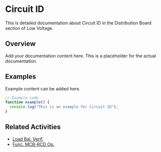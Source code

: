 # Circuit ID

This is detailed documentation about Circuit ID in the Distribution Board section of Low Voltage.

## Overview

Add your documentation content here. This is a placeholder for the actual documentation.

## Examples

Example content can be added here.

```typescript
// Example code
function example() {
  console.log("This is an example for Circuit ID");
}
```

## Related Activities

- [Load Bal. Verif.](/docs/low-voltage/distribution-board/load-bal-verif)
- [Func. MCB-RCD Op.](/docs/low-voltage/distribution-board/func-mcb-rcd-op)
